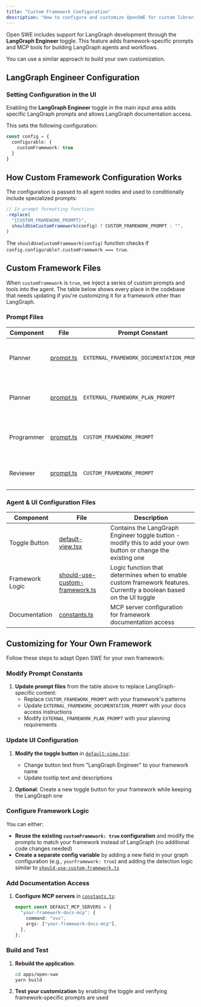 ```yaml
---
title: "Custom Framework Configuration"
description: "How to configure and customize OpenSWE for custom libraries"
---
```


Open SWE includes support for LangGraph development through the **LangGraph Engineer** toggle. This feature adds framework-specific prompts and MCP tools for building LangGraph agents and workflows.

You can use a similar approach to build your own customization.

## LangGraph Engineer Configuration

### Setting Configuration in the UI

Enabling the **LangGraph Engineer** toggle in the main input area adds specific LangGraph prompts and allows LangGraph documentation access.

This sets the following configuration:

```typescript
const config = {
  configurable: {
    customFramework: true
  }
}
```

## How Custom Framework Configuration Works

The configuration is passed to all agent nodes and used to conditionally include specialized prompts:

```typescript
// In prompt formatting functions
.replace(
  "{CUSTOM_FRAMEWORK_PROMPT}",
  shouldUseCustomFramework(config) ? CUSTOM_FRAMEWORK_PROMPT : "",
)
```

The `shouldUseCustomFramework(config)` function checks if `config.configurable?.customFramework === true`.

## Custom Framework Files

When `customFramework` is `true`, we inject a series of custom prompts and tools into the agent. The table below shows every place in the codebase that needs updating if you're customizing it for a framework other than LangGraph.

### Prompt Files

| Component | File | Prompt Constant | Description |
|-----------|------|-----------------|-------------|
| Planner | [prompt.ts](https://github.com/langchain-ai/open-swe/tree/main/apps/open-swe/src/graphs/planner/nodes/generate-message/prompt.ts) | `EXTERNAL_FRAMEWORK_DOCUMENTATION_PROMPT` | Adds framework documentation access instructions |
| Planner | [prompt.ts](https://github.com/langchain-ai/open-swe/tree/main/apps/open-swe/src/graphs/planner/nodes/generate-message/prompt.ts) | `EXTERNAL_FRAMEWORK_PLAN_PROMPT` | Provides framework-specific planning requirements |
| Programmer | [prompt.ts](https://github.com/langchain-ai/open-swe/tree/main/apps/open-swe/src/graphs/programmer/nodes/generate-message/prompt.ts) | `CUSTOM_FRAMEWORK_PROMPT` | Comprehensive framework implementation patterns and best practices |
| Reviewer | [prompt.ts](https://github.com/langchain-ai/open-swe/tree/main/apps/open-swe/src/graphs/reviewer/nodes/generate-review-actions/prompt.ts) | `CUSTOM_FRAMEWORK_PROMPT` | Framework validation and testing requirements |

### Agent & UI Configuration Files

| Component | File | Description |
|-----------|------|-------------|
| Toggle Button | [default-view.tsx](https://github.com/langchain-ai/open-swe/tree/main/apps/web/src/components/v2/default-view.tsx) | Contains the LangGraph Engineer toggle button - modify this to add your own button or change the existing one |
| Framework Logic | [should-use-custom-framework.ts](https://github.com/langchain-ai/open-swe/tree/main/apps/open-swe/src/utils/should-use-custom-framework.ts) | Logic function that determines when to enable custom framework features. Currently a boolean based on the UI toggle |
| Documentation | [constants.ts](https://github.com/langchain-ai/open-swe/tree/main/packages/shared/src/constants.ts) | MCP server configuration for framework documentation access |


## Customizing for Your Own Framework

Follow these steps to adapt Open SWE for your own framework:

### Modify Prompt Constants

1. **Update prompt files** from the table above to replace LangGraph-specific content:
   - Replace `CUSTOM_FRAMEWORK_PROMPT` with your framework's patterns
   - Update `EXTERNAL_FRAMEWORK_DOCUMENTATION_PROMPT` with your docs access instructions
   - Modify `EXTERNAL_FRAMEWORK_PLAN_PROMPT` with your planning requirements

### Update UI Configuration

1. **Modify the toggle button** in [`default-view.tsx`](https://github.com/langchain-ai/open-swe/tree/main/apps/web/src/components/v2/default-view.tsx):
   - Change button text from "LangGraph Engineer" to your framework name
   - Update tooltip text and descriptions

2. **Optional**: Create a new toggle button for your framework while keeping the LangGraph one

### Configure Framework Logic

You can either:

- **Reuse the existing `customFramework: true` configuration** and modify the prompts to match your framework instead of LangGraph (no additional code changes needed)
- **Create a separate config variable** by adding a new field in your graph configuration (e.g., `yourFramework: true`) and adding the detection logic similar to [`should-use-custom-framework.ts`](https://github.com/langchain-ai/open-swe/tree/main/apps/open-swe/src/utils/should-use-custom-framework.ts)

### Add Documentation Access

1. **Configure MCP servers** in [`constants.ts`](https://github.com/langchain-ai/open-swe/tree/main/packages/shared/src/constants.ts):
   ```typescript
   export const DEFAULT_MCP_SERVERS = {
     "your-framework-docs-mcp": {
       command: "uvx",
       args: ["your-framework-docs-mcp"],
     },
   };
   ```

### Build and Test

1. **Rebuild the application**:
   ```bash
   cd apps/open-swe
   yarn build
   ```

2. **Test your customization** by enabling the toggle and verifying framework-specific prompts are used
